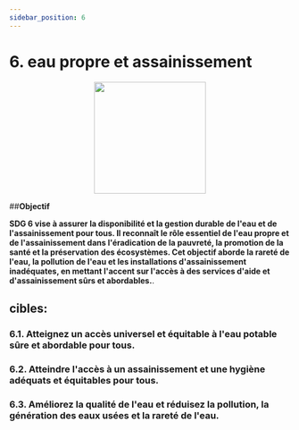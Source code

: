```yaml
---
sidebar_position: 6
---
```

# 6. eau propre et assainissement

<p align="center"><img src="https://www.un.org/sustainabledevelopment/wp-content/uploads/2019/08/E-Goal-06-1024x1024.png" width="200" height="200"/></p>

##**Objectif**

**SDG 6 vise à assurer la disponibilité et la gestion durable de l'eau et de l'assainissement pour tous. Il reconnaît le rôle essentiel de l'eau propre et de l'assainissement dans l'éradication de la pauvreté, la promotion de la santé et la préservation des écosystèmes. Cet objectif aborde la rareté de l'eau, la pollution de l'eau et les installations d'assainissement inadéquates, en mettant l'accent sur l'accès à des services d'aide et d'assainissement sûrs et abordables.**. 

 ## cibles: 
    
 ### 6.1. Atteignez un accès universel et équitable à l'eau potable sûre et abordable pour tous. 

 ### 6.2. Atteindre l'accès à un assainissement et une hygiène adéquats et équitables pour tous. 

 ### 6.3. Améliorez la qualité de l'eau et réduisez la pollution, la génération des eaux usées et la rareté de l'eau.